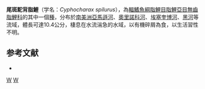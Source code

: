 {{Speciesbox 
| taxon = Cyphocharax spilurus
| status = NE
| status_system = IUCN3.1
| authority = [[Günther|Günther]], 1864
| synonyms = *''Curimatus spilurus''<br /><small>Günther, 1864</small>
*''Curimata spilura''<br /><small>Günther, 1864</small>
*''Curimatus spilurus spilurus''<br /><small>Günther, 1864</small>
*''Pseudocurimata spilura''<br /><small>Günther, 1864</small>
}}
'''尾斑駝背脂鯉'''（学名：''Cyphocharax spilurus''），為[[輻鰭魚綱|輻鰭魚綱]][[脂鯉目|脂鯉目]][[脂鯉亞目|脂鯉亞目]][[無齒脂鯉科|無齒脂鯉科]]的其中一個[[種|種]]，分布於[[南美洲|南美洲]][[亞馬遜河|亞馬遜河]]、[[奧里諾科河|奧里諾科河]]、[[埃塞奎博河|埃塞奎博河]]、[[黑河|黑河]]等流域，體長可達10.4公分，棲息在水流湍急的水域，以有機碎屑為食，以生活習性不明。

==参考文献==
{{refbegin}}
*{{FishBase_species|genus=Cyphocharax|species=spilurus|year=2013|month=8}}
{{refend}}
{{Taxonbar|from=Q5554973}}

[[Category:駝背脂鯉屬|W]]
[[Category:1864年描述的鱼类|W]]


{{魚類小作品}}